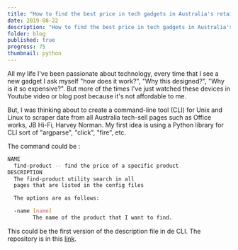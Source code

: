 ```yaml
---
title: "How to find the best price in tech gadgets in Australia's retail stores"
date: 2019-08-22
description: "How to find the best price in tech gadgets in Australia's retail stores"
folder: blog
published: true
progress: 75
thumbnail: python
---
```


All my life I've been passionate about technology, every time that I see a new
gadget I ask myself "how does it work?", "Why this designed?", "Why is it so
expensive?". But more of the times I've just watched these devices in Youtube
video or blog post because it's not affordable to me.

But, I was thinking about to create a command-line tool (CLI) for Unix and
Linux to scraper date from all Australia tech-sell pages such as Office works,
JB Hi-Fi, Harvey Norman. My first idea is using a Python library for CLI
sort of "argparse", "click", "fire", etc.

The command could be :

```Bash
NAME
  find-product -- find the price of a specific product
DESCRIPTION
  The find-product utility search in all
  pages that are listed in the config files

  The options are as follows:

  -name [name]
        The name of the product that I want to find.
```

This could be the first version of the description file in de CLI. The repository is in this [link](https://github.com/jadry92).
